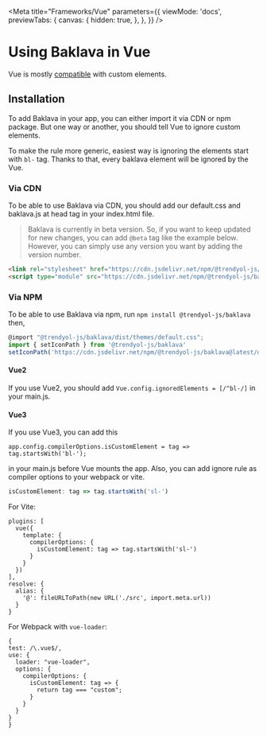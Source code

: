 
<Meta
  title="Frameworks/Vue"
  parameters={{
    viewMode: 'docs',
    previewTabs: {
      canvas: {
        hidden: true,
      },
    },
  }}
/>

# Using Baklava in Vue

Vue is mostly [compatible](https://custom-elements-everywhere.com/#vue) with custom elements.

## Installation

To add Baklava in your app, you can either import it via CDN or npm package. But one way or another, you should tell Vue to ignore custom elements.

To make the rule more generic, easiest way is ignoring the elements start with `bl-` tag. Thanks to that, every baklava element will be ignored by the Vue.

### Via CDN

To be able to use Baklava via CDN, you should add our default.css and baklava.js at head tag in your index.html file.

> Baklava is currently in beta version. So, if you want to keep updated for new changes, you can add `@beta` tag like the example below.
  However, you can simply use any version you want by adding the version number.

```html
<link rel="stylesheet" href="https://cdn.jsdelivr.net/npm/@trendyol-js/baklava@beta/dist/themes/default.css" />
<script type="module" src="https://cdn.jsdelivr.net/npm/@trendyol-js/baklava@beta"></script>
```

### Via NPM

To be able to use Baklava via npm, run ```npm install @trendyol-js/baklava```
then, 
```js
@import "@trendyol-js/baklava/dist/themes/default.css";
import { setIconPath } from '@trendyol-js/baklava'
setIconPath('https://cdn.jsdelivr.net/npm/@trendyol-js/baklava@latest/dist/assets')
```

#### Vue2
If you use Vue2, you should add ```Vue.config.ignoredElements = [/^bl-/]``` in your main.js.

#### Vue3
If you use Vue3, you can add this
  ```
  app.config.compilerOptions.isCustomElement = tag => tag.startsWith('bl-');
  ```
  in your main.js before Vue mounts the app.
Also, you can add ignore rule as compiler options to your webpack or vite.

  ```js
  isCustomElement: tag => tag.startsWith('sl-')
  ```
  For Vite:
  ```
  plugins: [
    vue({
      template: {
        compilerOptions: {
          isCustomElement: tag => tag.startsWith('sl-')
        }
      }
    })
  ],
  resolve: {
    alias: {
      '@': fileURLToPath(new URL('./src', import.meta.url))
    }
  }

  ```

  For Webpack with `vue-loader`:

  ```
  {
  test: /\.vue$/,
  use: {
    loader: "vue-loader",
    options: {
      compilerOptions: {
        isCustomElement: tag => {
          return tag === "custom";
        }
      }
    }
  }
}
```